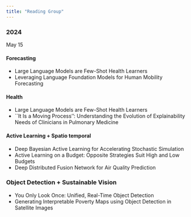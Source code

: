 ```yaml
---
title: "Reading Group"
---
```


### 2024
May 15

#### Forecasting
- Large Language Models are Few-Shot Health Learners
- Leveraging Language Foundation Models for Human Mobility Forecasting

#### Health
- Large Language Models are Few-Shot Health Learners
- ``It Is a Moving Process'': Understanding the Evolution of Explainability Needs of Clinicians in Pulmonary Medicine

#### Active Learning + Spatio temporal
- Deep Bayesian Active Learning for Accelerating Stochastic Simulation
- Active Learning on a Budget: Opposite Strategies Suit High and Low Budgets
- Deep Distributed Fusion Network for Air Quality Prediction

### Object Detection + Sustainable Vision
- You Only Look Once: Unified, Real-Time Object Detection
- Generating Interpretable Poverty Maps using Object Detection in Satellite Images



